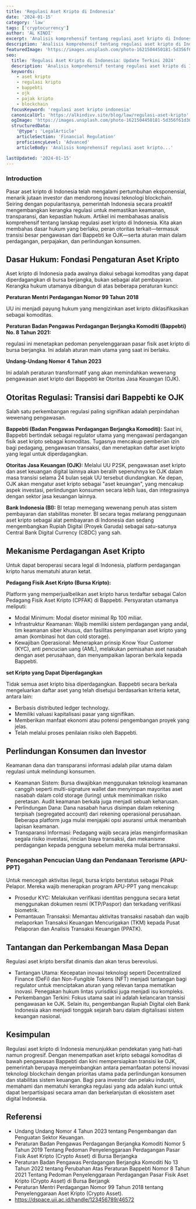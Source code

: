 ```yaml
---
title: 'Regulasi Aset Kripto di Indonesia'
date: '2024-01-15'
category: 'law'
tags: ['cryptocurrency']
author: 'AL KINDI'
excerpt: 'Analisis komprehensif tentang regulasi aset kripto di Indonesia, termasuk aspek perdagangan, perpajakan, dan perlindungan konsumen.'
description: 'Analisis komprehensif tentang regulasi aset kripto di Indonesia, termasuk aspek perdagangan, perpajakan, dan perlindungan konsumen.'
featuredImage: 'https://images.unsplash.com/photo-1621504450181-5d356f61d307?q=80&w=1920&auto=format&fit=crop'
seo:
  title: 'Regulasi Aset Kripto di Indonesia: Update Terkini 2024'
  description: 'Analisis komprehensif tentang regulasi aset kripto di Indonesia mencakup perdagangan, perpajakan, perlindungan konsumen, serta transisi pengawasan dari Bappebti ke OJK.'
  keywords:
    - aset kripto
    - regulasi kripto
    - bappebti
    - ojk
    - pajak kripto
    - blockchain
  focusKeyword: 'regulasi aset kripto indonesia'
  canonicalUrl: 'https://alkindivv.site/blog/law/regulasi-aset-kripto'
  ogImage: 'https://images.unsplash.com/photo-1621504450181-5d356f61d307?q=80&w=1920&auto=format&fit=crop'
  structuredData:
    '@type': 'LegalArticle'
    articleSection: 'Financial Regulation'
    proficiencyLevel: 'Advanced'
    articleBody: 'Analisis komprehensif regulasi aset kripto...'

lastUpdated: '2024-01-15'
---
```


<Introduction></Introduction>
### Introduction

Pasar aset kripto di Indonesia telah mengalami pertumbuhan eksponensial, menarik jutaan investor dan mendorong inovasi teknologi blockchain. Seiring dengan popularitasnya, pemerintah Indonesia secara proaktif mengembangkan kerangka regulasi untuk memastikan keamanan, transparansi, dan kepastian hukum. Artikel ini membahasas analisis komprehensif tentang lanskap regulasi aset kripto di Indonesia. Kita akan membahas dasar hukum yang berlaku, peran otoritas terkait—termasuk transisi besar pengawasan dari Bappebti ke OJK—serta aturan main dalam perdagangan, perpajakan, dan perlindungan konsumen.

## Dasar Hukum: Fondasi Pengaturan Aset Kripto

Aset kripto di Indonesia pada awalnya diakui sebagai komoditas yang dapat diperdagangkan di bursa berjangka, bukan sebagai alat pembayaran. Kerangka hukum utamanya dibangun di atas beberapa peraturan kunci:

**Peraturan Mentri Perdagangan Nomor 99 Tahun 2018**

UU ini menjadi payung hukum yang mengizinkan aset kripto diklasifikasikan sebagai komoditas.

**Peraturan Badan Pengawas Perdagangan Berjangka Komoditi (Bappebti) No. 8 Tahun 2021:**

regulasi ini menetapkan pedoman penyelenggaraan pasar fisik aset kripto di bursa berjangka. Ini adalah aturan main utama yang saat ini berlaku.

**Undang-Undang Nomor 4 Tahun 2023**

Ini adalah peraturan transformatif yang akan memindahkan wewenang pengawasan aset kripto dari Bappebti ke Otoritas Jasa Keuangan (OJK).

## Otoritas Regulasi: Transisi dari Bappebti ke OJK

Salah satu perkembangan regulasi paling signifikan adalah perpindahan wewenang pengawasan.

**Bappebti (Badan Pengawas Perdagangan Berjangka Komoditi):**
Saat ini, Bappebti bertindak sebagai regulator utama yang mengawasi perdagangan fisik aset kripto sebagai komoditas. Tugasnya mencakup pemberian izin bagi pedagang, pengawasan transaksi, dan menetapkan daftar aset kripto yang legal untuk diperdagangkan.

**Otoritas Jasa Keuangan (OJK):**
Melalui UU P2SK, pengawasan aset kripto dan aset keuangan digital lainnya akan beralih sepenuhnya ke OJK dalam masa transisi selama 24 bulan sejak UU tersebut diundangkan. Ke depan, OJK akan mengatur aset kripto sebagai "aset keuangan", yang mencakup aspek investasi, perlindungan konsumen secara lebih luas, dan integrasinya dengan sektor jasa keuangan lainnya.

**Bank Indonesia (BI):**
BI tetap memegang wewenang penuh atas sistem pembayaran dan stabilitas moneter. BI secara tegas melarang penggunaan aset kripto sebagai alat pembayaran di Indonesia dan sedang mengembangkan Rupiah Digital (Proyek Garuda) sebagai satu-satunya Central Bank Digital Currency (CBDC) yang sah.

## Mekanisme Perdagangan Aset Kripto

Untuk dapat beroperasi secara legal di Indonesia, platform perdagangan kripto harus mematuhi aturan ketat.

**Pedagang Fisik Aset Kripto (Bursa Kripto):**

Platform yang memperjualbelikan aset kripto harus terdaftar sebagai Calon Pedagang Fisik Aset Kripto (CPFAK) di Bappebti. Persyaratan utamanya meliputi:

- Modal Minimum: Modal disetor minimal Rp 100 miliar.
- Infrastruktur Keamanan: Wajib memiliki sistem perdagangan yang andal, tim keamanan siber khusus, dan fasilitas penyimpanan aset kripto yang aman (kombinasi hot dan cold storage).
- Kewajiban Operasional: Menerapkan prinsip Know Your Customer (KYC), anti pencucian uang (AML), melakukan pemisahan aset nasabah dengan aset perusahaan, dan menyampaikan laporan berkala kepada Bappebti.

**set Kripto yang Dapat Diperdagangkan**

Tidak semua aset kripto bisa diperdagangkan. Bappebti secara berkala mengeluarkan daftar aset yang telah disetujui berdasarkan kriteria ketat, antara lain:

- Berbasis distributed ledger technology.
- Memiliki valuasi kapitalisasi pasar yang signifikan.
- Memberikan manfaat ekonomi atau potensi pengembangan proyek yang jelas.
- Telah melalui proses penilaian risiko oleh Bappebti.

## Perlindungan Konsumen dan Investor

Keamanan dana dan transparansi informasi adalah pilar utama dalam regulasi untuk melindungi konsumen.

- Keamanan Sistem: Bursa diwajibkan menggunakan teknologi keamanan canggih seperti multi-signature wallet dan menyimpan mayoritas aset nasabah dalam cold storage (luring) untuk meminimalkan risiko peretasan. Audit keamanan berkala juga menjadi sebuah keharusan.
- Perlindungan Dana: Dana nasabah harus disimpan dalam rekening terpisah (segregated account) dari rekening operasional perusahaan. Beberapa platform juga mulai menjajaki opsi asuransi untuk menambah lapisan keamanan.
- Transparansi Informasi: Pedagang wajib secara jelas menginformasikan segala risiko investasi, rincian biaya transaksi, dan mekanisme perdagangan kepada pengguna sebelum mereka mulai bertransaksi.

### Pencegahan Pencucian Uang dan Pendanaan Terorisme (APU-PPT)

Untuk mencegah aktivitas ilegal, bursa kripto berstatus sebagai Pihak Pelapor. Mereka wajib menerapkan program APU-PPT yang mencakup:

- Prosedur KYC: Melakukan verifikasi identitas pengguna secara ketat menggunakan dokumen resmi (KTP/Paspor) dan terkadang verifikasi biometrik.
- Pemantauan Transaksi: Memantau aktivitas transaksi nasabah dan wajib melaporkan Transaksi Keuangan Mencurigakan (TKM) kepada Pusat Pelaporan dan Analisis Transaksi Keuangan (PPATK).

## Tantangan dan Perkembangan Masa Depan

Regulasi aset kripto bersifat dinamis dan akan terus berevolusi.

- Tantangan Utama: Kecepatan inovasi teknologi seperti Decentralized Finance (DeFi) dan Non-Fungible Tokens (NFT) menjadi tantangan bagi regulator untuk menciptakan aturan yang relevan tanpa mematikan inovasi. Penegakan hukum lintas yurisdiksi juga menjadi isu kompleks.
- Perkembangan Terkini: Fokus utama saat ini adalah kelancaran transisi pengawasan ke OJK. Selain itu, pengembangan Rupiah Digital oleh Bank Indonesia akan menjadi tonggak sejarah baru dalam digitalisasi sistem keuangan nasional.

## Kesimpulan

Regulasi aset kripto di Indonesia menunjukkan pendekatan yang hati-hati namun progresif. Dengan menempatkan aset kripto sebagai komoditas di bawah pengawasan Bappebti dan kini mempersiapkan transisi ke OJK, pemerintah berupaya menyeimbangkan antara pemanfaatan potensi inovasi teknologi blockchain dengan prioritas utama pada perlindungan konsumen dan stabilitas sistem keuangan. Bagi para investor dan pelaku industri, memahami dan mematuhi kerangka regulasi yang ada adalah kunci untuk dapat berpartisipasi secara aman dan berkelanjutan di ekosistem aset digital Indonesia.

## Referensi

- Undang Undang Nomor 4 Tahun 2023 tentang Pengembangan dan
  Penguatan Sektor Keuangan.
- Peraturan Badan Pengawas Perdagangan Berjangka Komoditi Nomor
  5 Tahun 2019 Tentang Pedoman Penyelenggaraan Perdagangan Pasar
  Fisik Aset Kripto (Crypto Asset) di Bursa Berjangka
- Peraturan Badan Pengawas Perdagangan Berjangka Komoditi No 13
  Tahun 2022 tentang Perubahan Atas Peraturan Bappebti Nomor 8
  Tahun 2021 Tentang Pedoman Penyelenggaraan Perdagangan Pasar
  Fisik Aset Kripto (Crypto Asset) di Bursa Berjangk
- Peraturan Mentri Perdagangan Nomor 99 Tahun 2018 tentang Penyelenggaraan Aset Kripto (Crypto Asset).
- https://dspace.uii.ac.id/handle/123456789/46572
